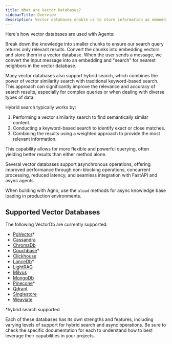 ```yaml
---
title: What are Vector Databases?
sidebarTitle: Overview
description: Vector databases enable us to store information as embeddings and search for "results similar" to our input query using cosine similarity or full text search. These results are then provided to the Agent as context so it can respond in a context-aware manner using Retrieval Augmented Generation (RAG).
---
```


Here's how vector databases are used with Agents:

<Steps>
  <Step title="Chunk the information">
    Break down the knowledge into smaller chunks to ensure our search query
    returns only relevant results.
  </Step>
  <Step title="Load the knowledge base">
    Convert the chunks into embedding vectors and store them in a vector
    database.
  </Step>
  <Step title="Search the knowledge base">
    When the user sends a message, we convert the input message into an
    embedding and "search" for nearest neighbors in the vector database.
  </Step>
</Steps>

Many vector databases also support hybrid search, which combines the power of vector similarity search with traditional keyword-based search. This approach can significantly improve the relevance and accuracy of search results, especially for complex queries or when dealing with diverse types of data.

Hybrid search typically works by:

1. Performing a vector similarity search to find semantically similar content.
2. Conducting a keyword-based search to identify exact or close matches.
3. Combining the results using a weighted approach to provide the most relevant information.

This capability allows for more flexible and powerful querying, often yielding better results than either method alone.

<Card title="⚡ Asynchronous Operations">
  <p>Several vector databases support asynchronous operations, offering improved performance through non-blocking operations, concurrent processing, reduced latency, and seamless integration with FastAPI and async agents.</p>
  <Tip className="mt-4">
    When building with Agno, use the <code>aload</code> methods for async knowledge base loading in production environments.
  </Tip>
</Card>

## Supported Vector Databases

The following VectorDb are currently supported:

- [PgVector](../vectordb/pgvector)\*
- [Cassandra](../vectordb/cassandra)
- [ChromaDb](../vectordb/chroma)
- [Couchbase](../vectordb/couchbase)\*
- [Clickhouse](../vectordb/clickhouse)
- [LanceDb](../vectordb/lancedb)\*
- [LightRAG](../vectordb/lightrag)
- [Milvus](../vectordb/milvus)
- [MongoDb](../vectordb/mongodb)
- [Pinecone](../vectordb/pinecone)\*
- [Qdrant](../vectordb/qdrant)
- [Singlestore](../vectordb/singlestore)
- [Weaviate](../vectordb/weaviate)

\*hybrid search supported

Each of these databases has its own strengths and features, including varying levels of support for hybrid search and async operations. Be sure to check the specific documentation for each to understand how to best leverage their capabilities in your projects.
